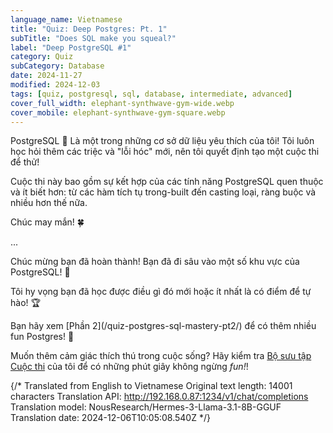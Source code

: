 ```yaml
---
language_name: Vietnamese
title: "Quiz: Deep Postgres: Pt. 1"
subTitle: "Does SQL make you squeal?"
label: "Deep PostgreSQL #1"
category: Quiz
subCategory: Database
date: 2024-11-27
modified: 2024-12-03
tags: [quiz, postgresql, sql, database, intermediate, advanced]
cover_full_width: elephant-synthwave-gym-wide.webp
cover_mobile: elephant-synthwave-gym-square.webp
---
```


PostgreSQL 🐘 Là một trong những cơ sở dữ liệu yêu thích của tôi! Tôi luôn học hỏi thêm các triệc và "lỗi hóc" mới, nên tôi quyết định tạo một cuộc thi để thử!

Cuộc thi này bao gồm sự kết hợp của các tính năng PostgreSQL quen thuộc và ít biết hơn: từ các hàm tích tụ trong-built đến casting loại, ràng buộc và nhiều hơn thế nữa.

Chúc may mắn! 🍀

<QuizUI>

...

</QuizUI>

Chúc mừng bạn đã hoàn thành! Bạn đã đi sâu vào một số khu vực của PostgreSQL! 🐘

Tôi hy vọng bạn đã học được điều gì đó mới hoặc ít nhất là có điểm để tự hào! 🏆

<p class="inset">Bạn hãy xem [Phần 2](/quiz-postgres-sql-mastery-pt2/) để có thêm nhiều fun Postgres! 🚀</p>

Muốn thêm cảm giác thích thú trong cuộc sống? Hãy kiểm tra [Bộ sưu tập Cuộc thi](/challenges/) của tôi để có những phút giây không ngừng *fun!*!


{/* Translated from English to Vietnamese
Original text length: 14001 characters
Translation API: http://192.168.0.87:1234/v1/chat/completions
Translation model: NousResearch/Hermes-3-Llama-3.1-8B-GGUF
Translation date: 2024-12-06T10:05:08.540Z */}


